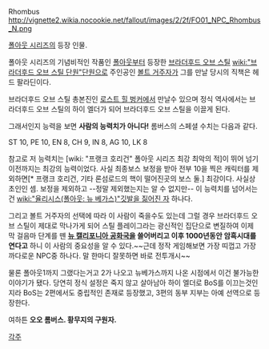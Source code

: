 Rhombus
http://vignette2.wikia.nocookie.net/fallout/images/2/2f/FO01_NPC_Rhombus_N.png

[[폴아웃 시리즈]]의 등장 인물.

폴아웃 시리즈의 기념비적인 작품인 [[폴아웃]]부터 등장한 [[브라더후드 오브 스틸]] [[wiki:"브라더후드 오브 스틸 단원"단원]]으로 주인공인 [[볼트 거주자]]가 그를 만날 당시의 직책은 헤드 팔라딘이다.

브라더후드 오브 스틸 총본진인 [[로스트 힐 벙커]]에서 만날수 있으며 정식 역사에서는 브라더후드 오브 스틸의 하이 엘더가 되어 브라더후드 오브 스틸을 이끌게 된다.

그래서인지 능력을 보면 '''사람의 능력치가 아니다!''' 롬버스의 스페셜 수치는 다음과 같다.

ST 10, PE 10, EN 8, CH 9, IN 8, AG 10, LK 8 

참고로 저 능력치는 [wiki: "프랭크 호리건" 폴아웃 시리즈 최강 최악의 적]이 뛰어 넘기 이전까지는 최강의 능력이었다. 사실 최종보스 보정을 받아 전부 10을 찍은 캐릭터를 제외하면[* 프랭크 호리건, 기타 론섬로드의 핵이 떨어진곳의 보스 둘.] 최강이다. 사실상 초인인 셈. 보정을 제외하고 --정말 제외했는지는 알 수 없지만-- 이 능력치를 넘어서는건 [[wiki:"율리시스(폴아웃: 뉴 베가스)"깃발을 짊어진 자]] 하나다.

그리고 볼트 거주자의 선택에 따라 이 사람이 죽을수도 있는데 그럴 경우 브라더후드 오브 스틸이 제대로 막나가게 되어 스틸 플레이그라는 광신적인 집단으로 변질하여 이제 막 걸음마 단계를 뗀 '''[[뉴 캘리포니아 공화국]]을 쓸어버리고 이후 1000년동안 암흑시대를 연다고''' 하니 이 사람의 중요성을 알 수 있다.~~근데 정작 게임해보면 가장 띠껍고 가장 까다로운 NPC중 하나다. 말 한마디 잘못하면 바로 전투개시~~

물론 폴아웃1까지 그랬다는거고 2가 나오고 뉴베가스까지 나온 시점에서 이건 불가능한 이야기가 됐다. 
당연히 정식 설정은 죽지 않고 살아남아 하이 엘더로 BoS를 이끄는것인지라 BoS는 2편에서도 중립적인 존재로 등장했고, 3편의 동부 지부는 아예 선역으로 등장한다. 

여하튼 '''오오 롬버스. 황무지의 구원자.'''

[[각주]]
